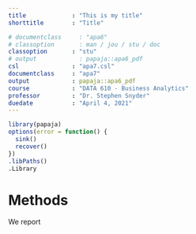 ```yaml
---
title             : "This is my title"
shorttitle        : "Title"

# documentclass     : "apa6"
# classoption       : man / jou / stu / doc
classoption       : "stu"
# output            : papaja::apa6_pdf
csl               : "apa7.csl"
documentclass     : "apa7"
output            : papaja::apa6_pdf
course            : "DATA 610 - Business Analytics"
professor         : "Dr. Stephen Snyder"
duedate           : "April 4, 2021"
---
```


```r
library(papaja)
options(error = function() {
  sink()
  recover()
})
.libPaths()
.Library
```

# Methods

We report
